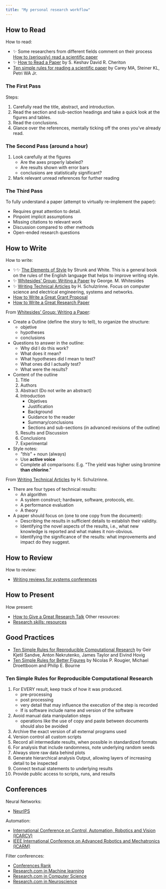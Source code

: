```yaml
---
title: "My personal research workflow"
---
```


## How to Read

How to read:
- ✨ Some researchers from different fields comment on their process [How to (seriously) read a scientific paper](https://www.science.org/content/article/how-seriously-read-scientific-paper)
- ✨ [How to Read a Paper](https://dl.acm.org/doi/10.1145/1273445.1273458) by S. Keshav David R. Cheriton
- [Ten simple rules for reading a scientific paper](https://www.ncbi.nlm.nih.gov/pmc/articles/PMC7392212/) by Carey MA, Steiner KL, Petri WA Jr.

### The First Pass

Steps:
1. Carefully read the title, abstract, and introduction.
2. Read the section and sub-section headings and take a quick look at the figures and tables.
3. Read the conclusions.
4. Glance over the references, mentally ticking off the ones you’ve already read.

### The Second Pass (around a hour)

1. Look carefully at the figures
    - Are the axes properly labeled?
    - Are results shown with error bars
    - conclusions are statistically significant?
2. Mark relevant unread references for further reading

### The Third Pass

To fully understand a paper (attempt to virtually re-implement the paper):
- Requires great attention to detail.
- Pinpoint implicit assumptions
- Missing citations to relevant work
- Discussion compared to other methods
- Open-ended research questions

## How to Write

How to write:
- ✨✨ [The Elements of Style](https://en.wikipedia.org/wiki/The_Elements_of_Style) by Strunk and White. This is a general book on the rules of the English language that helps to improve writing style.
- ✨ [Whitesides’ Group: Writing a Paper](https://intra.ece.ucr.edu/~rlake/Whitesides_writing_res_paper.pdf) by George. M. Whitesides
- ✨ [Writing Technical Articles](https://researchswinger.org/others/writing-schulz.pdf) by H. Schulzrinne. Focus on computer science and electrical engineering, systems and networks.
- [How to Write a Great Grant Proposal](https://simon.peytonjones.org/great-grant-proposal/)
- [How to Write a Great Research Paper](https://simon.peytonjones.org/great-research-paper/)

From [Whitesides’ Group: Writing a Paper](https://intra.ece.ucr.edu/~rlake/Whitesides_writing_res_paper.pdf):
- Create a Outline (define the story to tell), to organize the structure:
    - objetive
    - hypotheses
    - conclusions
- Questions to answer in the outline:
    - Why did I do this work?
    - What does it mean?
    - What hypotheses did I mean to test?
    - What ones did I actually test?
    - What were the results?
- Content of the outline
    1. Title
    2. Authors
    3. Abstract (Do not write an abstract)
    4. Introduction
        - Objetives
        - Justification
        - Background
        - Guidance to the reader
        - Summary/conclusions
        - Sections and sub-sections (in advanced revisions of the outline)
    5. Results and Discussion
    6. Conclusions
    7. Experimental
- Style notes:
    - *"this"* + noun (always)
    - Use **active voice**
    - Complete all comparisons: E.g. "The yield was higher using bromine **than chlorine**."


From [Writing Technical Articles](https://researchswinger.org/others/writing-schulz.pdf) by H. Schulzrinne.
- There are four types of technical results:
    - An algorithm
    - A system construct; hardware, software, protocols, etc.
    - A performance evaluation
    - A theory
- A paper should focus on (one to one copy from the document):
    - Describing the results in sufficient details to establish their validity.
    - Identifying the novel aspects of the results, i.e., what new knowledge is reported and what makes it non-obvious.
    - Identifying the significance of the results: what improvements and impact do they suggest.

## How to Review

How to review:
- [Writing reviews for systems conferences](https://people.inf.ethz.ch/troscoe/pubs/review-writing.pdf)

## How to Present

How present:
- [How to Give a Great Research Talk](https://simon.peytonjones.org/great-research-talk/)
Other resources:
- [Research skills: resources](https://simon.peytonjones.org/research-skills/)

## Good Practices

- [Ten Simple Rules for Reproducible Computational Research](https://www.ncbi.nlm.nih.gov/pmc/articles/PMC3812051/) by Geir Kjetil Sandve, Anton Nekrutenko, James Taylor and Eivind Hovig
- [Ten Simple Rules for Better Figures](https://www.ncbi.nlm.nih.gov/pmc/articles/PMC4161295/) by Nicolas P. Rougier, Michael Droettboom and Philip E. Bourne

### Ten Simple Rules for Reproducible Computational Research

1. For EVERY result, keep track of how it was produced.
    - pre-processing
    - post processing
    - very detail that may influence the execution of the step is recorded
    - If is software include name and version of the software
2. Avoid manual data manipulation steps
    - operations like the use of copy and paste between documents should also be avoided
3. Archive the exact version of all external programs used
4. Version control all custom scripts
5. Record all intermediate results, when possible in standardized formats
6. For analysis that include randomness, note underlying random seeds
7. Always store raw data behind plots
8. Generate hierarchical analysis Output, allowing layers of increasing detail to be inspected
9. Connect textual statements to underlying results
10. Provide public access to scripts, runs, and results

## Conferences

Neural Networks:
- [NeurIPS](https://nips.cc/)

Automation:
- [International Conference on Control, Automation, Robotics and Vision (ICARCV)](https://www.ieee-ras.org/conferences-workshops/technically-co-sponsored/icarcv)
- [IEEE International Conference on Advanced Robotics and Mechatronics (ICARM)](http://www.ieee-arm.org/)

Filter conferences:
- [Conferences Rank](http://www.conferenceranks.com/#data)
- [Research.com in Machine learning](https://research.com/conference-rankings/computer-science/machine-learning)
- [Research.com in Computer Science](https://research.com/conference-rankings/computer-science)
- [Research.com in Neuroscience](https://research.com/conference-rankings/neuroscience)
